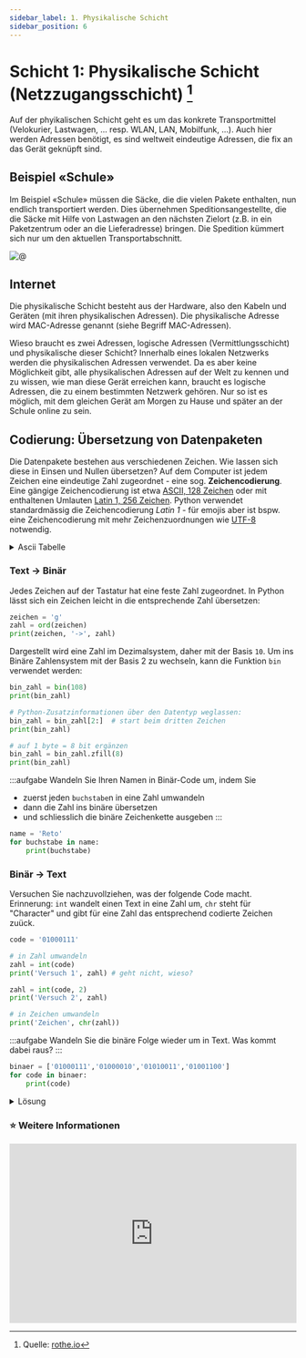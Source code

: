 ```yaml
---
sidebar_label: 1. Physikalische Schicht
sidebar_position: 6
---
```





#  Schicht 1: Physikalische Schicht (Netzzugangsschicht) [^1]

Auf der phyikalischen Schicht geht es um das konkrete Transportmittel (Velokurier, Lastwagen, ... resp. WLAN, LAN, Mobilfunk, ...). Auch hier werden Adressen benötigt, es sind weltweit eindeutige Adressen, die fix an das Gerät geknüpft sind.

## Beispiel «Schule»
Im Beispiel «Schule» müssen die Säcke, die die vielen Pakete enthalten, nun endlich transportiert werden. Dies übernehmen Speditionsangestellte, die die Säcke mit Hilfe von Lastwagen an den nächsten Zielort (z.B. in ein Paketzentrum oder an die Lieferadresse) bringen. Die Spedition kümmert sich nur um den aktuellen Transportabschnitt.

![@](img/1-school-example.svg)

## Internet
Die physikalische Schicht besteht aus der Hardware, also den Kabeln und Geräten (mit ihren physikalischen Adressen). Die physikalische Adresse wird MAC-Adresse genannt (siehe Begriff MAC-Adressen).

Wieso braucht es zwei Adressen, logische Adressen (Vermittlungsschicht) und physikalische dieser Schicht? Innerhalb eines lokalen Netzwerks werden die physikalischen Adressen verwendet. Da es aber keine Möglichkeit gibt, alle physikalischen Adressen auf der Welt zu kennen und zu wissen, wie man diese Gerät erreichen kann, braucht es logische Adressen, die zu einem bestimmten Netzwerk gehören. Nur so ist es möglich, mit dem gleichen Gerät am Morgen zu Hause und später an der Schule online zu sein.

## Codierung: Übersetzung von Datenpaketen

Die Datenpakete bestehen aus verschiedenen Zeichen. Wie lassen sich diese in Einsen und Nullen übersetzen? Auf dem Computer ist jedem Zeichen eine eindeutige Zahl zugeordnet - eine sog. **Zeichencodierung**. Eine gängige Zeichencodierung ist etwa [ASCII, 128 Zeichen](https://de.wikipedia.org/wiki/American_Standard_Code_for_Information_Interchange) oder mit enthaltenen Umlauten [Latin 1, 256 Zeichen](https://de.wikipedia.org/wiki/ISO_8859-1). Python verwendet standardmässig die Zeichencodierung *Latin 1* - für emojis aber ist bspw. eine Zeichencodierung mit mehr Zeichenzuordnungen wie [UTF-8](https://de.wikipedia.org/wiki/UTF-8) notwendig.



<details><summary>Ascii Tabelle</summary>

Bemerken Sie: nicht alle zur Verfügung stehenden Zellen enthalten einen Buchstaben. Diese Zellen wurden bewusst freigehalten, um die entsprechenden Einträge für die Gerätesteuerung nutzen zu können.

<AsciiEncoding />

</details>

### Text -> Binär

Jedes Zeichen auf der Tastatur hat eine feste Zahl zugeordnet. In Python lässt sich ein Zeichen leicht in die entsprechende Zahl übersetzen:

```py live_py slim
zeichen = 'g'
zahl = ord(zeichen)
print(zeichen, '->', zahl)
```

Dargestellt wird eine Zahl im Dezimalsystem, daher mit der Basis `10`. Um ins Binäre Zahlensystem mit der Basis 2 zu wechseln, kann die Funktion `bin` verwendet werden:

```py live_py slim
bin_zahl = bin(108)
print(bin_zahl)

# Python-Zusatzinformationen über den Datentyp weglassen:
bin_zahl = bin_zahl[2:]  # start beim dritten Zeichen
print(bin_zahl)

# auf 1 byte = 8 bit ergänzen
bin_zahl = bin_zahl.zfill(8)
print(bin_zahl)
```

:::aufgabe
Wandeln Sie Ihren Namen in Binär-Code um, indem Sie
- zuerst jeden `buchstabe`n in eine Zahl umwandeln
- dann die Zahl ins binäre übersetzen
- und schliesslich die binäre Zeichenkette ausgeben
:::

```py live_py title=bin--name.py
name = 'Reto'
for buchstabe in name:
    print(buchstabe)
```

### Binär -> Text

Versuchen Sie nachzuvollziehen, was der folgende Code macht. Erinnerung: `int` wandelt einen Text in eine Zahl um, `chr` steht für "Character" und gibt für eine Zahl das entsprechend codierte Zeichen zuück.

```py live_py slim
code = '01000111'

# in Zahl umwandeln
zahl = int(code)
print('Versuch 1', zahl) # geht nicht, wieso?

zahl = int(code, 2)
print('Versuch 2', zahl)

# in Zeichen umwandeln
print('Zeichen', chr(zahl))
```


:::aufgabe
Wandeln Sie die binäre Folge wieder um in Text. Was kommt dabei raus?
:::

```py live_py title=name.py
binaer = ['01000111','01000010','01010011','01001100']
for code in binaer:
    print(code)
```

<details><summary>Lösung</summary>

```py
binaer = ['01000111','01000010','01010011','01001100']
for code in binaer:
    zahl = int(code, 2)
    print(chr(zahl))
```
</details>

### ⭐ Weitere Informationen

<iframe width="100%" height="315" src="https://www.youtube.com/embed/ZhEf7e4kopM" title="YouTube video player" frameBorder="0" allow="accelerometer; autoplay; clipboard-write; encrypted-media; gyroscope; picture-in-picture" allowFullScreen></iframe>

[^1]: Quelle: [rothe.io](https://rothe.io/?b=network&p=783655)
